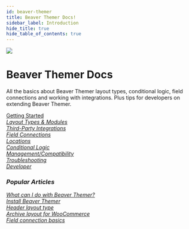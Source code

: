 ```yaml
---
id: beaver-themer
title: Beaver Themer Docs!
sidebar_label: Introduction
hide_title: true
hide_table_of_contents: true
---
```


<img className="index-hero" src="/img/index-beaver-themer--hero.jpg" />

<div className="markdown">
  <h1 className="category-index-title">Beaver Themer Docs</h1>
</div>

<p className="lead">All the basics about Beaver Themer layout types, conditional logic,
field connections and working with integrations. Plus tips for developers on extending
 Beaver Themer.</p>

<div className="row">
  <div className="col col--6">
    <a className="jump-to" href="/next/beaver-themer/getting-started" aria-label="Getting Started">
     <div className="jump-to--main">
       Getting Started
     </div>
     <div className="jump-to--icon">
       <i className="fas fa-chevron-right" />
     </div>
    </a>
    <a className="jump-to" href="/next/beaver-themer/layout-types-modules" aria-label="Layout Types & Modules">
     <div className="jump-to--main">
       Layout Types & Modules
     </div>
     <div className="jump-to--icon">
       <i className="fas fa-chevron-right" />
     </div>
    </a>
    <a className="jump-to" href="/next/beaver-themer/integrations" aria-label="Third-Party Integrations">
     <div className="jump-to--main">
       Third-Party Integrations
     </div>
     <div className="jump-to--icon">
       <i className="fas fa-chevron-right" />
     </div>
    </a>
    <a className="jump-to" href="/next/beaver-themer/field-connections" aria-label="Field Connections">
     <div className="jump-to--main">
       Field Connections
     </div>
     <div className="jump-to--icon">
       <i className="fas fa-chevron-right" />
     </div>
    </a>
    <a className="jump-to" href="/next/beaver-themer/locations" aria-label="Locations">
     <div className="jump-to--main">
       Locations
     </div>
     <div className="jump-to--icon">
       <i className="fas fa-chevron-right" />
     </div>
    </a>
  </div>
  <div className="col col--6">
    <a className="jump-to" href="/next/beaver-themer/conditional-logic" aria-label="Conditional Logic">
     <div className="jump-to--main">
       Conditional Logic
     </div>
     <div className="jump-to--icon">
       <i className="fas fa-chevron-right" />
     </div>
    </a>
    <a className="jump-to" href="/next/beaver-themer/management-compatibility" aria-label="Management/Compatibility">
     <div className="jump-to--main">
       Management/Compatibility
     </div>
     <div className="jump-to--icon">
       <i className="fas fa-chevron-right" />
     </div>
    </a>
    <a className="jump-to" href="/next/beaver-themer/troubleshooting" aria-label="Troubleshooting">
     <div className="jump-to--main">
       Troubleshooting
     </div>
     <div className="jump-to--icon">
       <i className="fas fa-chevron-right" />
     </div>
    </a>
    <a className="jump-to" href="/next/beaver-themer/developer" aria-label="Developer">
     <div className="jump-to--main">
       Developer
     </div>
     <div className="jump-to--icon">
       <i className="fas fa-chevron-right" />
     </div>
    </a>
   </div>
</div>

<div className="row">
  <div className="col markdown">
    <h3>Popular Articles</h3>
    <a className="jump-to" href="/next/beaver-themer/getting-started/what-can-i-do-with-beaver-themer" aria-label="What can I do with Beaver Themer?">
      <div className="jump-to--main">
        What can I do with Beaver Themer?
      </div>
      <div className="jump-to--icon">
        <i className="fas fa-chevron-right" />
      </div>
    </a>
    <a className="jump-to" href="/next/beaver-themer/getting-started/install-beaver-themer" aria-label="Install Beaver Themer">
      <div className="jump-to--main">
        Install Beaver Themer
      </div>
      <div className="jump-to--icon">
        <i className="fas fa-chevron-right" />
      </div>
    </a>
    <a className="jump-to" href="/next/beaver-themer/layout-types-modules/header-layout-type/themer-header-layout-type" aria-label="Header layout type">
      <div className="jump-to--main">
        Header layout type
      </div>
      <div className="jump-to--icon">
        <i className="fas fa-chevron-right" />
      </div>
    </a>
    <a className="jump-to" href="/next/beaver-themer/integrations/woocommerce/create-an-archive-themer-layout-for-woocommerce" aria-label="Archive layout for WooCommerce">
      <div className="jump-to--main">
        Archive layout for WooCommerce
      </div>
      <div className="jump-to--icon">
        <i className="fas fa-chevron-right" />
      </div>
    </a>
    <a className="jump-to" href="/next/beaver-themer/field-connections/field-connection-basics-themer" aria-label="Field connection basics">
      <div className="jump-to--main">
        Field connection basics
      </div>
      <div className="jump-to--icon">
        <i className="fas fa-chevron-right" />
      </div>
    </a>
  </div>
</div>
